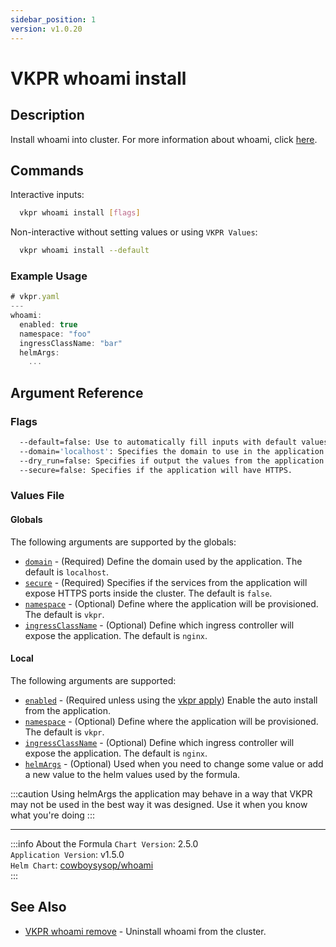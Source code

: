 ```yaml
---
sidebar_position: 1
version: v1.0.20
---
```


# VKPR whoami install

## Description

Install whoami into cluster. For more information about whoami, click [here](https://github.com/traefik/whoami).

## Commands

Interactive inputs:

```bash
  vkpr whoami install [flags]
```

Non-interactive without setting values or using `VKPR Values`:

```bash
  vkpr whoami install --default
```

### Example Usage

```jsx title="vkpr whoami install --default"
# vkpr.yaml
---
whoami:
  enabled: true
  namespace: "foo"
  ingressClassName: "bar"
  helmArgs:
    ...
```

## Argument Reference

### Flags

```sh
  --default=false: Use to automatically fill inputs with default values.
  --domain='localhost': Specifies the domain to use in the application.
  --dry_run=false: Specifies if output the values from the application.
  --secure=false: Specifies if the application will have HTTPS.
```

### Values File

#### Globals

The following arguments are supported by the globals:

- [`domain`](#argument-reference) - (Required) Define the domain used by the application. The default is `localhost`.
- [`secure`](#argument-reference) - (Required) Specifies if the services from the application will expose HTTPS ports inside the cluster. The default is `false`.
- [`namespace`](#argument-reference) - (Optional) Define where the application will be provisioned. The default is `vkpr`.
- [`ingressClassName`](#argument-reference) - (Optional) Define which ingress controller will expose the application. The default is `nginx`.

#### Local

The following arguments are supported:

- [`enabled`](#argument-reference) - (Required unless using the [vkpr apply](/docs/commands/vkpr_apply)) Enable the auto install from the application.
- [`namespace`](#argument-reference) - (Optional) Define where the application will be provisioned. The default is `vkpr`.
- [`ingressClassName`](#argument-reference) - (Optional) Define which ingress controller will expose the application. The default is `nginx`.
- [`helmArgs`](#argument-reference) - (Optional) Used when you need to change some value or add a new value to the helm values used by the formula.

:::caution
Using helmArgs the application may behave in a way that VKPR may not be used in the best way it was designed.
Use it when you know what you're doing
:::

---

:::info About the Formula
`Chart Version`: 2.5.0 <br/>
`Application Version`: v1.5.0 <br/>
`Helm Chart`: [cowboysysop/whoami](https://artifacthub.io/packages/helm/cowboysysop/whoami) <br/>
:::

## See Also

- [VKPR whoami remove](/docs/commands/whoami/vkpr_whoami_remove) - Uninstall whoami from the cluster.
